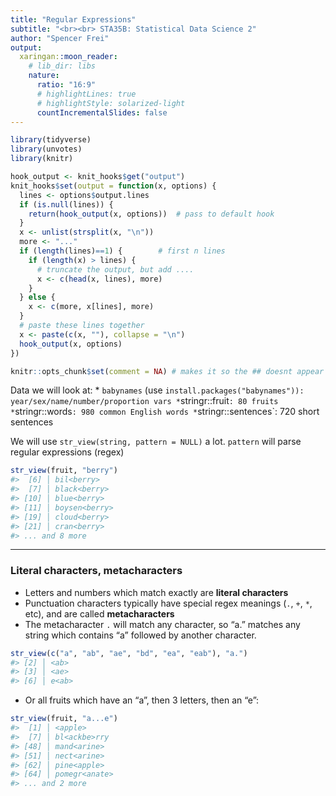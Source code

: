 ```yaml
---
title: "Regular Expressions"
subtitle: "<br><br> STA35B: Statistical Data Science 2"
author: "Spencer Frei"
output:
  xaringan::moon_reader:
    # lib_dir: libs
    nature:
      ratio: "16:9"
      # highlightLines: true
      # highlightStyle: solarized-light
      countIncrementalSlides: false
---
```

  
```r
library(tidyverse)
library(unvotes)
library(knitr)

hook_output <- knit_hooks$get("output")
knit_hooks$set(output = function(x, options) {
  lines <- options$output.lines
  if (is.null(lines)) {
    return(hook_output(x, options))  # pass to default hook
  }
  x <- unlist(strsplit(x, "\n"))
  more <- "..."
  if (length(lines)==1) {        # first n lines
    if (length(x) > lines) {
      # truncate the output, but add ....
      x <- c(head(x, lines), more)
    }
  } else {
    x <- c(more, x[lines], more)
  }
  # paste these lines together
  x <- paste(c(x, ""), collapse = "\n")
  hook_output(x, options)
})

knitr::opts_chunk$set(comment = NA) # makes it so the ## doesnt appear in output for chunks
```

Data we will look at:
* `babynames` (use `install.packages("babynames")): year/sex/name/number/proportion vars
* `stringr::fruit`: 80 fruits
* `stringr::words`: 980 common English words
* `stringr::sentences`: 720 short sentences

We will use `str_view(string, pattern = NULL)` a lot.  `pattern` will parse regular expressions (regex)
```r
str_view(fruit, "berry")
#>  [6] │ bil<berry>
#>  [7] │ black<berry>
#> [10] │ blue<berry>
#> [11] │ boysen<berry>
#> [19] │ cloud<berry>
#> [21] │ cran<berry>
#> ... and 8 more
```



---




### Literal characters, metacharacters
* Letters and numbers which match exactly are **literal characters**
* Punctuation characters typically have special regex meanings (`.`, `+`, `*`, etc), and are called **metacharacters**
* The metacharacter `.` will match any character, so "a." matches any string which contains "a" followed by another character.
```r
str_view(c("a", "ab", "ae", "bd", "ea", "eab"), "a.")
#> [2] │ <ab>
#> [3] │ <ae>
#> [6] │ e<ab>
```
* Or all fruits which have an "a", then 3 letters, then an "e":
```r
str_view(fruit, "a...e")
#>  [1] │ <apple>
#>  [7] │ bl<ackbe>rry
#> [48] │ mand<arine>
#> [51] │ nect<arine>
#> [62] │ pine<apple>
#> [64] │ pomegr<anate>
#> ... and 2 more
```